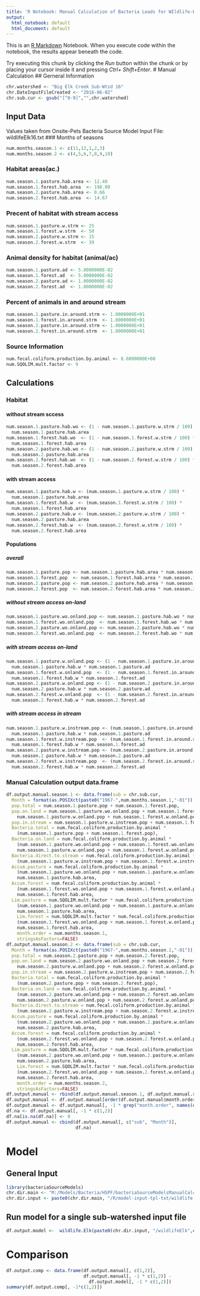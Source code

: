 ```yaml
---
title: 'R Notebook: Manual Calculation of Bacteria Loads for WIldlife-Elk Model'
output:
  html_notebook: default
  html_document: default
---
```


This is an [R Markdown](http://rmarkdown.rstudio.com) Notebook. When you execute code within the notebook, the results appear beneath the code. 

Try executing this chunk by clicking the *Run* button within the chunk or by placing your cursor inside it and pressing *Ctrl+ Shift+Enter*. 
# Manual Calculation
## Gerneral Information
```r
chr.watershed <- "Big Elk Creek Sub-Wtsd 16"
chr.DateInputFileCreated <- "2016-06-02"
chr.sub.cur <- gsub("[^0-9]","",chr.watershed)
```
## Input Data
Values taken from Onsite-Pets Bacteria Source Model Input File: wildlifeElk16.txt
### Months of seasons
```r
num.months.season.1 <- c(11,12,1,2,3)
num.months.season.2 <- c(4,5,6,7,8,9,10)
```
### Habitat areas(ac.)
```r
num.season.1.pasture.hab.area <- 12.48
num.season.1.forest.hab.area  <- 198.09
num.season.2.pasture.hab.area <- 0.66
num.season.2.forest.hab.area  <- 14.67
```
### Precent of habitat with stream access
```r
num.season.1.pasture.w.strm <- 25
num.season.1.forest.w.strm  <- 50
num.season.2.pasture.w.strm <- 15
num.season.2.forest.w.strm  <- 39
```
### Animal density for habitat (animal/ac)
```r
num.season.1.pasture.ad <- 5.0000000E-02
num.season.1.forest.ad  <- 5.0000000E-02
num.season.2.pasture.ad <- 1.0000000E-02
num.season.2.forest.ad  <- 1.0000000E-02
```
### Percent of animals in and around stream
```r
num.season.1.pasture.in.around.strm <- 1.0000000E+01
num.season.1.forest.in.around.strm  <- 1.0000000E+01
num.season.2.pasture.in.around.strm <- 1.0000000E+01
num.season.2.forest.in.around.strm  <- 1.0000000E+01
```
### Source Information
```r
num.fecal.coliform.production.by.animal <- 8.6000000E+08
num.SQOLIM.mult.factor <- 9
```
## Calculations
### Habitat
#### without stream sccess
```r
num.season.1.pasture.hab.wo <- (1 - num.season.1.pasture.w.strm / 100) * 
  num.season.1.pasture.hab.area
num.season.1.forest.hab.wo  <- (1 - num.season.1.forest.w.strm / 100) * 
  num.season.1.forest.hab.area
num.season.2.pasture.hab.wo <- (1 - num.season.2.pasture.w.strm / 100) * 
  num.season.2.pasture.hab.area
num.season.2.forest.hab.wo  <- (1 - num.season.2.forest.w.strm / 100) * 
  num.season.2.forest.hab.area
```
#### with stream access
```r
num.season.1.pasture.hab.w <- (num.season.1.pasture.w.strm / 100) * 
  num.season.1.pasture.hab.area
num.season.1.forest.hab.w  <- (num.season.1.forest.w.strm / 100) * 
  num.season.1.forest.hab.area
num.season.2.pasture.hab.w <- (num.season.2.pasture.w.strm / 100) * 
  num.season.2.pasture.hab.area
num.season.2.forest.hab.w  <- (num.season.2.forest.w.strm / 100) * 
  num.season.2.forest.hab.area
```
#### Populations
##### overall
```r
num.season.1.pasture.pop <- num.season.1.pasture.hab.area * num.season.1.pasture.ad
num.season.1.forest.pop  <- num.season.1.forest.hab.area * num.season.1.forest.ad
num.season.2.pasture.pop <- num.season.2.pasture.hab.area * num.season.2.pasture.ad
num.season.2.forest.pop  <- num.season.2.forest.hab.area * num.season.2.forest.ad
```
##### without stream access on-land
```r
num.season.1.pasture.wo.onland.pop <- num.season.1.pasture.hab.wo * num.season.1.pasture.ad
num.season.1.forest.wo.onland.pop  <- num.season.1.forest.hab.wo * num.season.1.forest.ad
num.season.2.pasture.wo.onland.pop <- num.season.2.pasture.hab.wo * num.season.2.pasture.ad
num.season.2.forest.wo.onland.pop  <- num.season.2.forest.hab.wo * num.season.2.forest.ad
```
##### with stream access on-land
```r
num.season.1.pasture.w.onland.pop <- (1 - num.season.1.pasture.in.around.strm / 100) * 
  num.season.1.pasture.hab.w * num.season.1.pasture.ad
num.season.1.forest.w.onland.pop  <- (1 - num.season.1.forest.in.around.strm / 100) * 
  num.season.1.forest.hab.w * num.season.1.forest.ad
num.season.2.pasture.w.onland.pop <- (1 - num.season.2.pasture.in.around.strm / 100) * 
  num.season.2.pasture.hab.w * num.season.2.pasture.ad
num.season.2.forest.w.onland.pop  <- (1 - num.season.2.forest.in.around.strm / 100) * 
  num.season.2.forest.hab.w * num.season.2.forest.ad
```
##### with stream access in stream
```r
num.season.1.pasture.w.instream.pop <- (num.season.1.pasture.in.around.strm / 100) * 
  num.season.1.pasture.hab.w * num.season.1.pasture.ad
num.season.1.forest.w.instream.pop  <- (num.season.1.forest.in.around.strm / 100) * 
  num.season.1.forest.hab.w * num.season.1.forest.ad
num.season.2.pasture.w.instream.pop <- (num.season.2.pasture.in.around.strm / 100) * 
  num.season.2.pasture.hab.w * num.season.2.pasture.ad
num.season.2.forest.w.instream.pop  <- (num.season.2.forest.in.around.strm / 100) * 
  num.season.2.forest.hab.w * num.season.2.forest.ad
```
### Manual Calculation output data.frame
```r
df.output.manual.season.1 <- data.frame(sub = chr.sub.cur,
  Month = format(as.POSIXct(paste0("1967-",num.months.season.1,"-01")), format = "%b"),
  pop.total = num.season.1.pasture.pop + num.season.1.forest.pop,
  pop.on.land = num.season.1.pasture.wo.onland.pop + num.season.1.forest.wo.onland.pop + 
    num.season.1.pasture.w.onland.pop + num.season.1.forest.w.onland.pop,
  pop.in.stream = num.season.1.pasture.w.instream.pop + num.season.1.forest.w.instream.pop,
  Bacteria.total = num.fecal.coliform.production.by.animal * 
    (num.season.1.pasture.pop + num.season.1.forest.pop),
  Bacteria.on.land = num.fecal.coliform.production.by.animal * 
    (num.season.1.pasture.wo.onland.pop + num.season.1.forest.wo.onland.pop + 
    num.season.1.pasture.w.onland.pop + num.season.1.forest.w.onland.pop),
  Bacteria.direct.to.stream = num.fecal.coliform.production.by.animal * 
    (num.season.1.pasture.w.instream.pop + num.season.1.forest.w.instream.pop),
  Accum.pasture = num.fecal.coliform.production.by.animal * 
    (num.season.1.pasture.wo.onland.pop + num.season.1.pasture.w.onland.pop) / 
    num.season.1.pasture.hab.area,
  Accum.forest = num.fecal.coliform.production.by.animal * 
    (num.season.1.forest.wo.onland.pop + num.season.1.forest.w.onland.pop) / 
    num.season.1.forest.hab.area,
  Lim.pasture = num.SQOLIM.mult.factor * num.fecal.coliform.production.by.animal * 
    (num.season.1.pasture.wo.onland.pop + num.season.1.pasture.w.onland.pop) / 
    num.season.1.pasture.hab.area,
    Lim.forest = num.SQOLIM.mult.factor * num.fecal.coliform.production.by.animal * 
    (num.season.1.forest.wo.onland.pop + num.season.1.forest.w.onland.pop) / 
    num.season.1.forest.hab.area,
    month.order = num.months.season.1,
    stringsAsFactors=FALSE)
df.output.manual.season.2 <- data.frame(sub = chr.sub.cur,
  Month = format(as.POSIXct(paste0("1967-",num.months.season.2,"-01")), format = "%b"),
  pop.total = num.season.2.pasture.pop + num.season.2.forest.pop,
  pop.on.land = num.season.2.pasture.wo.onland.pop + num.season.2.forest.wo.onland.pop + 
    num.season.2.pasture.w.onland.pop + num.season.2.forest.w.onland.pop,
  pop.in.stream = num.season.2.pasture.w.instream.pop + num.season.2.forest.w.instream.pop,
  Bacteria.total = num.fecal.coliform.production.by.animal * 
    (num.season.2.pasture.pop + num.season.2.forest.pop),
  Bacteria.on.land = num.fecal.coliform.production.by.animal * 
    (num.season.2.pasture.wo.onland.pop + num.season.2.forest.wo.onland.pop + 
    num.season.2.pasture.w.onland.pop + num.season.2.forest.w.onland.pop),
  Bacteria.direct.to.stream = num.fecal.coliform.production.by.animal * 
    (num.season.2.pasture.w.instream.pop + num.season.2.forest.w.instream.pop),
  Accum.pasture = num.fecal.coliform.production.by.animal * 
    (num.season.2.pasture.wo.onland.pop + num.season.2.pasture.w.onland.pop) / 
    num.season.2.pasture.hab.area,
  Accum.forest = num.fecal.coliform.production.by.animal * 
    (num.season.2.forest.wo.onland.pop + num.season.2.forest.w.onland.pop) / 
    num.season.2.forest.hab.area,
  Lim.pasture = num.SQOLIM.mult.factor * num.fecal.coliform.production.by.animal * 
    (num.season.2.pasture.wo.onland.pop + num.season.2.pasture.w.onland.pop) / 
    num.season.2.pasture.hab.area,
    Lim.forest = num.SQOLIM.mult.factor * num.fecal.coliform.production.by.animal * 
    (num.season.2.forest.wo.onland.pop + num.season.2.forest.w.onland.pop) / 
    num.season.2.forest.hab.area,
    month.order = num.months.season.2,
    stringsAsFactors=FALSE)
df.output.manual <- rbind(df.output.manual.season.1, df.output.manual.season.2)
df.output.manual <- df.output.manual[order(df.output.manual$month.order), ]
df.output.manual <- df.output.manual[, -1 * grep("month.order", names(df.output.manual))]
df.na <- df.output.manual[, -1 * c(1,2)]
df.na[is.na(df.na)] <- 0
df.output.manual <- cbind(df.output.manual[, c("sub", "Month")],
                          df.na)
```
# Model
## General Input
```r
library(bacteriaSourceModels)
chr.dir.main <- "M:/Models/Bacteria/HSPF/bacteriaSourceModelsManualCalc"
chr.dir.input <- paste0(chr.dir.main, "/R/model-input-tpl-txt/wildlife-elk")
```
## Run model for a single sub-watershed input file
```r
df.output.model <-  wildlife.Elk(paste0(chr.dir.input, "/wildlifeElk",chr.sub.cur, ".txt"))
```
# Comparison
```r
df.output.comp <- data.frame(df.output.manual[, c(1,2)], 
                             df.output.manual[, -1 * c(1,2)] - 
                               df.output.model[, -1 * c(1,2)])
summary(df.output.comp[, -1*c(1,2)])
```

